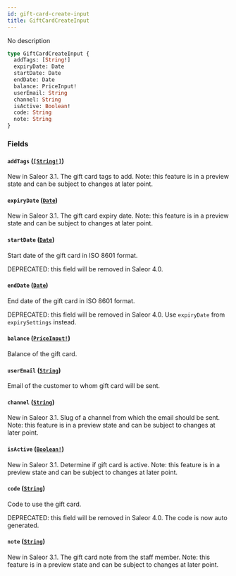 ```yaml
---
id: gift-card-create-input
title: GiftCardCreateInput
---
```


No description

```graphql
type GiftCardCreateInput {
  addTags: [String!]
  expiryDate: Date
  startDate: Date
  endDate: Date
  balance: PriceInput!
  userEmail: String
  channel: String
  isActive: Boolean!
  code: String
  note: String
}
```

### Fields

#### `addTags` ([`[String!]`](../../../developer/api-reference/scalars/string))

New in Saleor 3.1. The gift card tags to add. Note: this feature is in a preview state and can be subject to changes at later point.

#### `expiryDate` ([`Date`](../../../developer/api-reference/scalars/date))

New in Saleor 3.1. The gift card expiry date. Note: this feature is in a preview state and can be subject to changes at later point.

#### `startDate` ([`Date`](../../../developer/api-reference/scalars/date))

Start date of the gift card in ISO 8601 format.

DEPRECATED: this field will be removed in Saleor 4.0.

#### `endDate` ([`Date`](../../../developer/api-reference/scalars/date))

End date of the gift card in ISO 8601 format.

DEPRECATED: this field will be removed in Saleor 4.0. Use `expiryDate` from `expirySettings` instead.

#### `balance` ([`PriceInput!`](../../../developer/api-reference/inputs/price-input))

Balance of the gift card.

#### `userEmail` ([`String`](../../../developer/api-reference/scalars/string))

Email of the customer to whom gift card will be sent.

#### `channel` ([`String`](../../../developer/api-reference/scalars/string))

New in Saleor 3.1. Slug of a channel from which the email should be sent. Note: this feature is in a preview state and can be subject to changes at later point.

#### `isActive` ([`Boolean!`](../../../developer/api-reference/scalars/boolean))

New in Saleor 3.1. Determine if gift card is active. Note: this feature is in a preview state and can be subject to changes at later point.

#### `code` ([`String`](../../../developer/api-reference/scalars/string))

Code to use the gift card.

DEPRECATED: this field will be removed in Saleor 4.0. The code is now auto generated.

#### `note` ([`String`](../../../developer/api-reference/scalars/string))

New in Saleor 3.1. The gift card note from the staff member. Note: this feature is in a preview state and can be subject to changes at later point.
